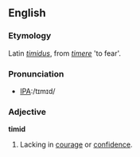==English==

===Etymology===
Latin ''[[timidus]]'', from ''[[timere]]'' 'to fear'.

===Pronunciation===
*[[w:International Phonetic Alphabet|IPA]]:/tɪmɪd/

===Adjective===
'''timid'''
# Lacking in [[courage]] or [[confidence]].